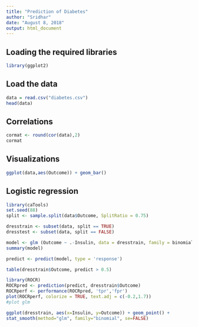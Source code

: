 ```yaml
---
title: "Prediction of Diabetes"
author: "Sridhar"
date: "August 8, 2018"
output: html_document
---
```


## Loading the required libraries
```r
library(ggplot2)
```

## Load the data
```r
data = read.csv("diabetes.csv")
head(data)
```

## Correlations
```r
cormat <- round(cor(data),2)
cormat
```

## Visualizations
```r
ggplot(data,aes(Outcome)) + geom_bar()
```

## Logistic regression
```r
library(caTools)
set.seed(88)
split <- sample.split(data$Outcome, SplitRatio = 0.75)
```

```r
dresstrain <- subset(data, split == TRUE)
dresstest <- subset(data, split == FALSE)

```

```r
model <- glm (Outcome ~ .-Insulin, data = dresstrain, family = binomial)
summary(model)
```

```r
predict <- predict(model, type = 'response')
```

```r
table(dresstrain$Outcome, predict > 0.5)
```
```r
library(ROCR)
ROCRpred <- prediction(predict, dresstrain$Outcome)
ROCRperf <- performance(ROCRpred, 'tpr','fpr')
plot(ROCRperf, colorize = TRUE, text.adj = c(-0.2,1.7))
#plot glm

ggplot(dresstrain, aes(x=Insulin, y=Outcome)) + geom_point() + 
stat_smooth(method="glm", family="binomial", se=FALSE)
```

